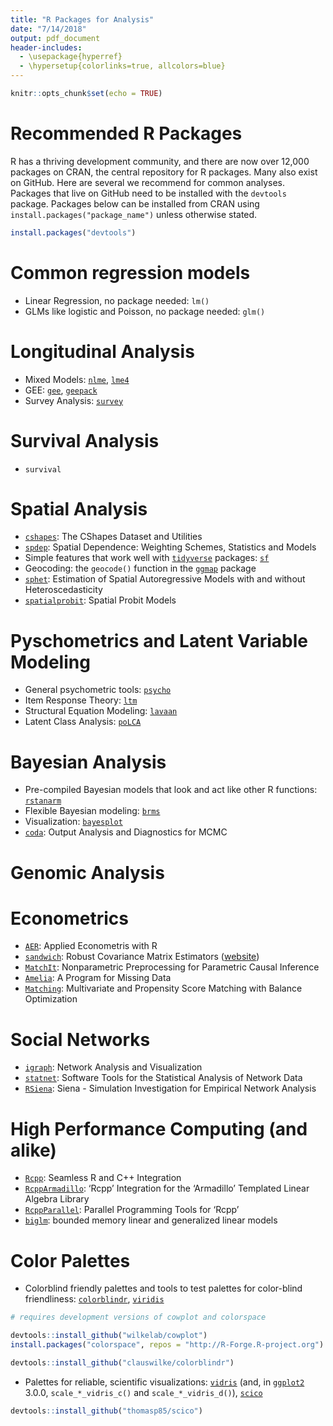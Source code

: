 ```yaml
---
title: "R Packages for Analysis"
date: "7/14/2018"
output: pdf_document
header-includes:
  - \usepackage{hyperref}
  - \hypersetup{colorlinks=true, allcolors=blue}
---
```


```r
knitr::opts_chunk$set(echo = TRUE)
```

# Recommended R Packages

R has a thriving development community, and there are now over 12,000 packages on CRAN, the central repository for R packages. Many also exist on GitHub. Here are several we recommend for common analyses. Packages that live on GitHub need to be installed with the `devtools` package. Packages below can be installed from CRAN using `install.packages("package_name")` unless otherwise stated.

```r
install.packages("devtools")
```

# Common regression models

- Linear Regression, no package needed: `lm()`
- GLMs like logistic and Poisson, no package needed: `glm()`


# Longitudinal Analysis

- Mixed Models: [`nlme`](https://cran.r-project.org/package=nlme), [`lme4`](https://cran.r-project.org/package=lme4)
- GEE: [`gee`](https://cran.r-project.org/package=gee), [`geepack`](https://cran.r-project.org/package=geepack)
- Survey Analysis: [`survey`](https://cran.r-project.org/package=survey)


# Survival Analysis

- `survival`


# Spatial Analysis

- [`cshapes`](https://cran.r-project.org/package=cshapes): The CShapes Dataset and Utilities
- [`spdep`](https://cran.r-project.org/package=spdep): Spatial Dependence: Weighting Schemes, Statistics and Models
- Simple features that work well with [`tidyverse`](https://cran.r-project.org/package=tidyverse) packages: [`sf`](https://cran.r-project.org/package=sf)
- Geocoding: the `geocode()` function in the [`ggmap`](https://cran.r-project.org/package=ggmap) package
- [`sphet`](https://cran.r-project.org/package=sphet): Estimation of Spatial Autoregressive Models with and without Heteroscedasticity
- [`spatialprobit`](https://cran.r-project.org/package=spatialprobit): Spatial Probit Models


# Pyschometrics and Latent Variable Modeling

- General psychometric tools: [`psycho`](https://cran.r-project.org/package=psycho)
- Item Response Theory: [`ltm`](https://cran.r-project.org/package=ltm)
- Structural Equation Modeling: [`lavaan`](https://cran.r-project.org/package=lavaan)
- Latent Class Analysis: [`poLCA`](https://cran.r-project.org/package=poLCA)


# Bayesian Analysis

- Pre-compiled Bayesian models that look and act like other R functions: [`rstanarm`](https://cran.r-project.org/package=rstanarm)
- Flexible Bayesian modeling: [`brms`](https://cran.r-project.org/package=brms)
- Visualization: [`bayesplot`](https://cran.r-project.org/package=bayesplot)
- [`coda`](https://cran.r-project.org/package=coda): Output Analysis and Diagnostics for MCMC


# Genomic Analysis


# Econometrics

- [`AER`](https://cran.r-project.org/package=AER): Applied Econometris with R
- [`sandwich`](https://cran.r-project.org/package=sandwich): Robust Covariance Matrix Estimators ([website](https://cran.r-project.org/package=sandwich))
- [`MatchIt`](https://cran.r-project.org/package=MatchIt): Nonparametric Preprocessing for Parametric Causal Inference
- [`Amelia`](https://cran.r-project.org/package=Amelia): A Program for Missing Data
- [`Matching`](https://cran.r-project.org/package=Matching): Multivariate and Propensity Score Matching with Balance Optimization


# Social Networks

- [`igraph`](https://cran.r-project.org/package=igraph): Network Analysis and Visualization
- [`statnet`](https://cran.r-project.org/package=statnet): Software Tools for the Statistical Analysis of Network Data
- [`RSiena`](https://cran.r-project.org/package=RSiena): Siena - Simulation Investigation for Empirical Network Analysis


# High Performance Computing (and alike)

- [`Rcpp`](https://cran.r-project.org/package=Rcpp): Seamless R and C++ Integration
- [`RcppArmadillo`](https://cran.r-project.org/package=RcppArmadillo): 'Rcpp' Integration for the 'Armadillo' Templated Linear Algebra Library
- [`RcppParallel`](https://cran.r-project.org/package=RcppParallel): Parallel Programming Tools for 'Rcpp'
- [`biglm`](https://cran.r-project.org/package=biglm): bounded memory linear and generalized linear models


# Color Palettes 
- Colorblind friendly palettes and tools to test palettes for color-blind friendliness: [`colorblindr`](https://cran.r-project.org/package=colorblindr), [`viridis`](https://cran.r-project.org/package=viridis)

```r
# requires development versions of cowplot and colorspace

devtools::install_github("wilkelab/cowplot")
install.packages("colorspace", repos = "http://R-Forge.R-project.org")

devtools::install_github("clauswilke/colorblindr")
```


- Palettes for reliable, scientific visualizations: [`vidris`](https://cran.r-project.org/package=vidris) (and, in [`ggplot2`](https://cran.r-project.org/package=ggplot2) 3.0.0, `scale_*_vidris_c()` and `scale_*_vidris_d()`), [`scico`](https://cran.r-project.org/package=scico)

```r
devtools::install_github("thomasp85/scico")
```
